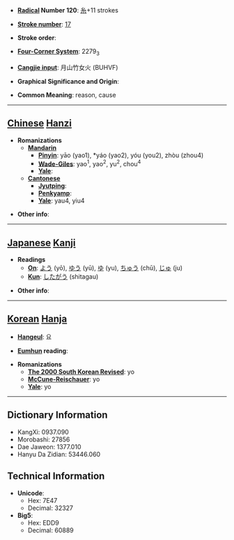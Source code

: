 * '''[[Wiktionary:Chinese radical index| Radical]] Number 120''': [[Wiktionary:Chinese radical index 糸|糸]]+11 strokes

* '''[[Wiktionary:Chinese total strokes index|Stroke number]]''': [[Wiktionary:Chinese total strokes index 17|17]]

* '''Stroke order''': 

* '''[[Wiktionary:Chinese four corner index|Four-Corner System]]''': 2279<sub>3</sub>

* '''[[Wiktionary:Chinese Cangjie index|Cangjie input]]''': 月山竹女火 (BUHVF)

* '''Graphical Significance and Origin''': 

* '''Common Meaning''': reason, cause

----

== [[Chinese]] [[Hanzi]] ==

* '''Romanizations'''
** '''[[Mandarin]]'''
*** '''[[Pinyin]]''': yāo (yao1), *yáo (yao2), yóu (you2), zhòu (zhou4)
*** '''[[Wade-Giles]]''': yao<sup>1</sup>, yao<sup>2</sup>, yu<sup>2</sup>, chou<sup>4</sup>
*** '''[[Yale]]''': 
** '''[[Cantonese]]'''
*** '''[[Jyutping]]''':
*** '''[[Penkyamp]]''': 
*** '''[[Yale]]''': yau4, yiu4

* '''Other info''': 

----

== [[Japanese]] [[Kanji]] ==

* '''Readings'''
** '''[[On]]''': [[よう]] (yō), [[ゆう]] (yū), [[ゆ]] (yu), [[ちゅう]] (chū), [[じゅ]] (ju)
** '''[[Kun]]''': [[したがう]] (shitagau)

* '''Other info''':  

----

== [[Korean]] [[Hanja]] ==

* '''[[Hangeul]]''': 요

* '''[[Eumhun]] reading''': 

* '''Romanizations'''
** '''[[The 2000 South Korean Revised Romanization|The 2000 South Korean Revised]]''': yo
** '''[[McCune-Reischauer]]''': yo
** '''[[Yale]]''': yo

----

== Dictionary Information ==

* KangXi: 0937.090
* Morobashi: 27856
* Dae Jaweon: 1377.010
* Hanyu Da Zidian: 53446.060

== Technical Information ==

* '''Unicode''':
** Hex: 7E47
** Decimal: 32327
* '''Big5''':
** Hex: EDD9
** Decimal: 60889